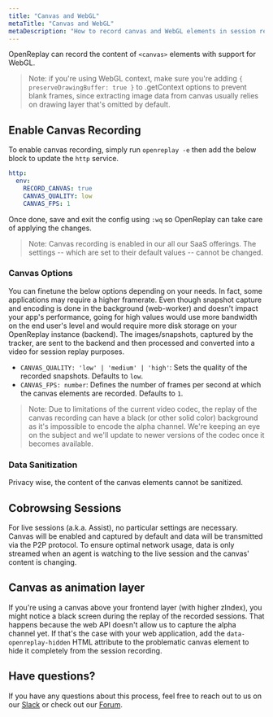 ```yaml
---
title: "Canvas and WebGL"
metaTitle: "Canvas and WebGL"
metaDescription: "How to record canvas and WebGL elements in session replay."
---
```


OpenReplay can record the content of `<canvas>` elements with support for WebGL.

> Note: if you're using WebGL context, make sure you're adding `{ preserveDrawingBuffer: true }` to .getContext options to prevent blank frames, since extracting image data from canvas usually relies on drawing layer that's omitted by default.

## Enable Canvas Recording

To enable canvas recording, simply run `openreplay -e` then add the below block to update the `http` service.

```yaml
http:
  env:
    RECORD_CANVAS: true
    CANVAS_QUALITY: low
    CANVAS_FPS: 1
```

Once done, save and exit the config using `:wq` so OpenReplay can take care of applying the changes.

> Note: Canvas recording is enabled in our all our SaaS offerings. The settings -- which are set to their default values -- cannot be changed.

### Canvas Options

You can finetune the below options depending on your needs. In fact, some applications may require a higher framerate. Even though snapshot capture and encoding is done in the background (web-worker) and doesn't impact your app's performance, going for high values would use more bandwidth on the end user's level and would require more disk storage on your OpenReplay instance (backend). The images/snapshots, captured by the tracker, are sent to the backend and then processed and converted into a video for session replay purposes.

- `CANVAS_QUALITY: 'low' | 'medium' | 'high'`: Sets the quality of the recorded snapshots. Defaults to `low`.
- `CANVAS_FPS: number`: Defines the number of frames per second at which the canvas elements are recorded. Defaults to `1`.

> Note: Due to limitations of the current video codec, the replay of the canvas recording can have a black (or other solid color) background as it's impossible to encode the alpha channel. We're keeping an eye on the subject and we'll update to newer versions of the codec once it becomes available.

### Data Sanitization

Privacy wise, the content of the canvas elements cannot be sanitized.

## Cobrowsing Sessions

For live sessions (a.k.a. Assist), no particular settings are necessary. Canvas will be enabled and captured by default and data will be transmitted via the P2P protocol. To ensure optimal network usage, data is only streamed when an agent is watching to the live session and the canvas' content is changing.

## Canvas as animation layer

If you're using a canvas above your frontend layer (with higher zIndex), you might notice a black screen during the replay of the recorded sessions. That happens because the web API doesn't allow us to capture the alpha channel yet. If that's the case with your web application, add the `data-openreplay-hidden` HTML attribute to the problematic canvas element to hide it completely from the session recording.

## Have questions?

If you have any questions about this process, feel free to reach out to us on our [Slack](https://slack.openreplay.com) or check out our [Forum](https://forum.openreplay.com).


